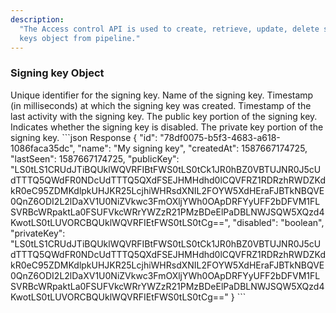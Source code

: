 ```yaml
---
description:
  "The Access control API is used to create, retrieve, update, delete signing
  keys object from pipeline."
---
```


### Signing key Object

<ResponseField name="id" type="string">
  Unique identifier for the signing key.
</ResponseField>
<ResponseField name="name" type="string">
  Name of the signing key.
</ResponseField>
<ResponseField name="createdAt" type="number">
  Timestamp (in milliseconds) at which the signing key was created.
</ResponseField>
<ResponseField name="lastSeen" type="number">
  Timestamp of the last activity with the signing key.
</ResponseField>
<ResponseField name="publicKey" type="string">
  The public key portion of the signing key.
</ResponseField>
<ResponseField name="disabled" type="boolean">
  Indicates whether the signing key is disabled.
</ResponseField>
<ResponseField name="privateKey" type="string">
  The private key portion of the signing key.
</ResponseField>

<ResponseExample>
```json Response
{
  "id": "78df0075-b5f3-4683-a618-1086faca35dc",
  "name": "My signing key",
  "createdAt": 1587667174725,
  "lastSeen": 1587667174725,
  "publicKey": "LS0tLS1CRUdJTiBQUklWQVRFIBtFWS0tLS0tCk1JR0hBZ0VBTUJNR0J5cUdTTTQ5QWdFR0NDcUdTTTQ5QXdFSEJHMHdhd0lCQVFRZ1RDRzhRWDZKdkR0eC95ZDMKdlpkUHJKR25LcjhiWHRsdXNIL2FOYW5XdHEraFJBTkNBQVE0QnZ6ODI2L2lDaXV1U0NiZVkwc3FmOXljYWh0OApDRFYyUFF2bDFVM1FLSVRBcWRpaktLa0FSUFVkcWRrYWZzR21PMzBDeElPaDBLNWJSQW5XQzd4KwotLS0tLUVORCBQUklWQVRFIEtFWS0tLS0tCg==",
  "disabled": "boolean",
  "privateKey": "LS0tLS1CRUdJTiBQUklWQVRFIBtFWS0tLS0tCk1JR0hBZ0VBTUJNR0J5cUdTTTQ5QWdFR0NDcUdTTTQ5QXdFSEJHMHdhd0lCQVFRZ1RDRzhRWDZKdkR0eC95ZDMKdlpkUHJKR25LcjhiWHRsdXNIL2FOYW5XdHEraFJBTkNBQVE0QnZ6ODI2L2lDaXV1U0NiZVkwc3FmOXljYWh0OApDRFYyUFF2bDFVM1FLSVRBcWRpaktLa0FSUFVkcWRrYWZzR21PMzBDeElPaDBLNWJSQW5XQzd4KwotLS0tLUVORCBQUklWQVRFIEtFWS0tLS0tCg=="
}
```

</ResponseExample>
